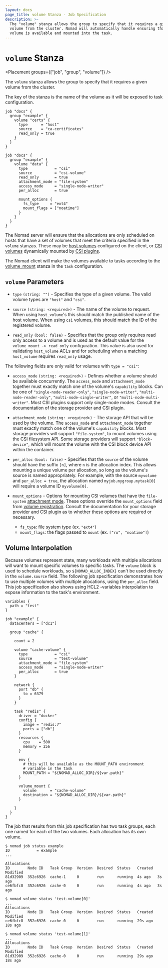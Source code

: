 ```yaml
---
layout: docs
page_title: volume Stanza - Job Specification
description: >-
  The "volume" stanza allows the group to specify that it requires a given
  volume from the cluster. Nomad will automatically handle ensuring that the
  volume is available and mounted into the task.
---
```


# `volume` Stanza

<Placement groups={["job", "group", "volume"]} />

The `volume` stanza allows the group to specify that it requires a
given volume from the cluster.

The key of the stanza is the name of the volume as it will be exposed
to task configuration.

```hcl
job "docs" {
  group "example" {
    volume "certs" {
      type      = "host"
      source    = "ca-certificates"
      read_only = true
    }
  }
}
```

```hcl
job "docs" {
  group "example" {
    volume "data" {
      type            = "csi"
      source          = "csi-volume"
      read_only       = true
      attachment_mode = "file-system"
      access_mode     = "single-node-writer"
      per_alloc       = true

      mount_options {
        fs_type     = "ext4"
        mount_flags = ["noatime"]
      }
    }
  }
}
```

The Nomad server will ensure that the allocations are only scheduled
on hosts that have a set of volumes that meet the criteria specified
in the `volume` stanzas. These may be [host volumes][host_volume]
configured on the client, or [CSI volumes][csi_volume] dynamically
mounted by [CSI plugins][csi_plugin].

The Nomad client will make the volumes available to tasks according to
the [volume_mount][volume_mount] stanza in the `task` configuration.

## `volume` Parameters

- `type` `(string: "")` - Specifies the type of a given volume. The
  valid volume types are `"host"` and `"csi"`.

- `source` `(string: <required>)` - The name of the volume to
  request. When using `host_volume`'s this should match the published
  name of the host volume. When using `csi` volumes, this should match
  the ID of the registered volume.

- `read_only` `(bool: false)` - Specifies that the group only requires
  read only access to a volume and is used as the default value for
  the `volume_mount -> read_only` configuration. This value is also
  used for validating `host_volume` ACLs and for scheduling when a
  matching `host_volume` requires `read_only` usage.

The following fields are only valid for volumes with `type = "csi"`:

- `access_mode` `(string: <required>)` - Defines whether a volume should be
  available concurrently. The `access_mode` and `attachment_mode` together
  must exactly match one of the volume's `capability` blocks. Can be one of
  `"single-node-reader-only"`, `"single-node-writer"`,
  `"multi-node-reader-only"`, `"multi-node-single-writer"`, or
  `"multi-node-multi-writer"`. Most CSI plugins support only single-node
  modes. Consult the documentation of the storage provider and CSI plugin.

- `attachment_mode` `(string: <required>)` - The storage API that will be used
  by the volume. The `access_mode` and `attachment_mode` together must exactly
  match one of the volume's `capability` blocks. Most storage providers will
  support `"file-system"`, to mount volumes using the CSI filesystem API. Some
  storage providers will support `"block-device"`, which will mount the volume
  with the CSI block device API within the container.

- `per_alloc` `(bool: false)` - Specifies that the `source` of the volume
  should have the suffix `[n]`, where `n` is the allocation index. This allows
  mounting a unique volume per allocation, so long as the volume's source is
  named appropriately. For example, with the source `myvolume` and `per_alloc = true`, the allocation named `myjob.mygroup.mytask[0]` will require a
  volume ID `myvolume[0]`.

- `mount_options` - Options for mounting CSI volumes that have the
  `file-system` [attachment mode]. These options override the `mount_options`
  field from [volume registration]. Consult the documentation for your storage
  provider and CSI plugin as to whether these options are required or
  necessary.

  - `fs_type`: file system type (ex. `"ext4"`)
  - `mount_flags`: the flags passed to `mount` (ex. `["ro", "noatime"]`)

## Volume Interpolation

Because volumes represent state, many workloads with multiple allocations will
want to mount specific volumes to specific tasks. The `volume` block is used
to schedule workloads, so `${NOMAD_ALLOC_INDEX}` can't be used directly in the
`volume.source` field. The following job specification demonstrates how to use
multiple volumes with multiple allocations, using the `per_alloc` field. This
job specification also shows using HCL2 -variables interpolation to expose
information to the task's environment.

```hcl
variables {
  path = "test"
}

job "example" {
  datacenters = ["dc1"]

  group "cache" {

    count = 2

    volume "cache-volume" {
      type            = "csi"
      source          = "test-volume"
      attachment_mode = "file-system"
      access_mode     = "single-node-writer"
      per_alloc       = true
    }

    network {
      port "db" {
        to = 6379
      }
    }

    task "redis" {
      driver = "docker"
      config {
        image = "redis:7"
        ports = ["db"]
      }
      resources {
        cpu    = 500
        memory = 256
      }

      env {
        # this will be available as the MOUNT_PATH environment
        # variable in the task
        MOUNT_PATH = "${NOMAD_ALLOC_DIR}/${var.path}"
      }

      volume_mount {
        volume      = "cache-volume"
        destination = "${NOMAD_ALLOC_DIR}/${var.path}"
      }

    }
  }
}
```

The job that results from this job specification has two task groups, each one
named for each of the two volumes. Each allocation has its own volume.

```shell-session
$ nomad job status example
ID            = example
...

Allocations
ID        Node ID   Task Group  Version  Desired  Status   Created  Modified
81d32909  352c6926  cache-1     0        run      running  4s ago   3s ago
ce6fbfc8  352c6926  cache-0     0        run      running  4s ago   3s ago

$ nomad volume status 'test-volume[0]'
...
Allocations
ID        Node ID   Task Group  Version  Desired  Status   Created  Modified
ce6fbfc8  352c6926  cache-0     0        run      running  29s ago  18s ago

$ nomad volume status 'test-volume[1]'
...
Allocations
ID        Node ID   Task Group  Version  Desired  Status   Created  Modified
81d32909  352c6926  cache-0     0        run      running  29s ago  18s ago
```

[volume_mount]: /docs/job-specification/volume_mount "Nomad volume_mount Job Specification"
[host_volume]: /docs/configuration/client#host_volume-stanza
[csi_volume]: /docs/commands/volume/register
[csi_plugin]: /docs/job-specification/csi_plugin
[csi_volume]: /docs/commands/volume/register
[attachment mode]: /docs/commands/volume/register#attachment_mode
[volume registration]: /docs/commands/volume/register#mount_options
